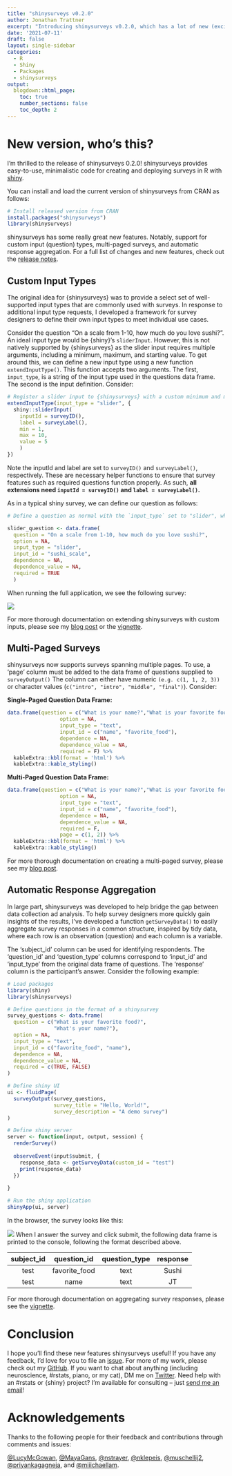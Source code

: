 ```yaml
---
title: "shinysurveys v0.2.0"
author: Jonathan Trattner
excerpt: "Introducing shinysurveys v0.2.0, which has a lot of new (exciting!) features. Notably, support for custom input (question) types, multi-paged surveys, and automatic response aggregation. For a full list of changes and new features, check out the [release  notes](https://shinysurveys.jdtrat.com/news/index.html)."
date: '2021-07-11'
draft: false
layout: single-sidebar
categories: 
  - R
  - Shiny
  - Packages
  - shinysurveys
output:
  blogdown::html_page:
    toc: true
    number_sections: false
    toc_depth: 2
---
```


# New version, who's this? 

I'm thrilled to the release of shinysurveys 0.2.0! shinysurveys provides easy-to-use, minimalistic code for creating and deploying surveys in R with [shiny](https://shiny.rstudio.com/).

You can install and load the current version of shinysurveys from CRAN as follows:

``` r
# Install released version from CRAN
install.packages("shinysurveys")
library(shinysurveys)
```

shinysurveys has some really great new features. Notably, support for custom input (question) types, multi-paged surveys, and automatic response aggregation. For a full list of changes and new features, check out the [release  notes](https://shinysurveys.jdtrat.com/news/index.html).

## Custom Input Types

The original idea for {shinysurveys} was to provide a select set of well-supported input types that are commonly used with surveys. In response to additional input type requests, I developed a framework for survey designers to define their own input types to meet individual use cases. 

Consider the question "On a scale from 1-10, how much do you love sushi?". An ideal input type would be {shiny}'s `sliderInput`. However, this is not natively supported by {shinysurveys} as the slider input requires multiple arguments, including a minimum, maximum, and starting value. To get around this, we can define a new input type using a new function `extendInputType()`. This function accepts two arguments. The first, `input_type`, is a string of the input type used in the questions data frame. The second is the input definition. Consider:

```r

# Register a slider input to {shinysurveys} with a custom minimum and maximum value.
extendInputType(input_type = "slider", {
  shiny::sliderInput(
    inputId = surveyID(),
    label = surveyLabel(),
    min = 1,
    max = 10,
    value = 5
    ) 
})

```

Note the inputId and label are set to `surveyID()` and `surveyLabel()`, respectively. These are necessary helper functions to ensure that survey features such as required questions function properly. As such, **all extensions need `inputId = surveyID()` and `label = surveyLabel()`.**

As in a typical shiny survey, we can define our question as follows:

```r
# Define a question as normal with the `input_type` set to "slider", which is not natively supported by {shinysurveys}.

slider_question <- data.frame(
  question = "On a scale from 1-10, how much do you love sushi?",
  option = NA,
  input_type = "slider",
  input_id = "sushi_scale",
  dependence = NA,
  dependence_value = NA,
  required = TRUE
  )
```

When running the full application, we see the following survey:

![](images/custom-slider-input.png)

For more thorough documentation on extending shinysurveys with custom inputs, please see my [blog post](https://www.jdtrat.com/blog/extending-shinysurveys/) or the [vignette](https://shinysurveys.jdtrat.com/articles/custom-input-extensions.html).

## Multi-Paged Surveys

shinysurveys now supports surveys spanning multiple pages. To use, a 'page' column must be added to the data frame of questions supplied to `surveyOutput()` The column can either have numeric `(e.g. c(1, 1, 2, 3))` or character values (`c("intro", "intro", "middle", "final")`). Consider:

**Single-Paged Question Data Frame:**

```r

data.frame(question = c("What is your name?","What is your favorite food?"),
                 option = NA,
                 input_type = "text",
                 input_id = c("name", "favorite_food"),
                 dependence = NA,
                 dependence_value = NA,
                 required = F) %>%
  kableExtra::kbl(format = 'html') %>%
  kableExtra::kable_styling()

```

**Multi-Paged Question Data Frame:**

```r
data.frame(question = c("What is your name?","What is your favorite food?"),
                 option = NA,
                 input_type = "text",
                 input_id = c("name", "favorite_food"),
                 dependence = NA,
                 dependence_value = NA,
                 required = F,
                 page = c(1, 2)) %>%
  kableExtra::kbl(format = 'html') %>%
  kableExtra::kable_styling()
```

For more thorough documentation on creating a multi-paged survey, please see my [blog post](https://www.jdtrat.com/blog/multi-paged-shinysurvey/).

## Automatic Response Aggregation

In large part, shinysurveys was developed to help bridge the gap between data collection ad analysis. To help survey designers more quickly gain insights of the results, I've developed a function `getSurveyData()` to easily aggregate survey responses in a common structure, inspired by tidy data, where each row is an observation (question) and each column is a variable.

The ‘subject_id’ column can be used for identifying respondents. The ‘question_id’ and ‘question_type’ columns correspond to ‘input_id’ and ‘input_type’ from the original data frame of questions. The ‘response’ column is the participant’s answer. Consider the following example:

```r

# Load packages
library(shiny)
library(shinysurveys)

# Define questions in the format of a shinysurvey
survey_questions <- data.frame(
  question = c("What is your favorite food?",
               "What's your name?"),
  option = NA,
  input_type = "text",
  input_id = c("favorite_food", "name"),
  dependence = NA,
  dependence_value = NA,
  required = c(TRUE, FALSE)
)

# Define shiny UI
ui <- fluidPage(
  surveyOutput(survey_questions,
               survey_title = "Hello, World!",
               survey_description = "A demo survey")
)

# Define shiny server
server <- function(input, output, session) {
  renderSurvey()
  
  observeEvent(input$submit, {
    response_data <- getSurveyData(custom_id = "test")
    print(response_data)
  })
  
}

# Run the shiny application
shinyApp(ui, server)
```

In the browser, the survey looks like this:

![](images/demo-survey-screenshot.png)
When I answer the survey and click submit, the following data frame is printed to the console, following the format described above.

| subject_id |  question_id  | question_type | response |
|:----------:|:-------------:|:-------------:|:--------:|
| test | favorite_food |     text      |  Sushi   |
| test |     name      |     text      |    JT    |

For more thorough documentation on aggregating survey responses, please see the [vignette](https://shinysurveys.jdtrat.com/articles/get-survey-data.html).


# Conclusion

I hope you'll find these new features shinysurveys useful! If you have any feedback, I'd love for you to file an [issue](https://github.com/jdtrat/shinysurveys/issues). For more of my work, please check out my [GitHub](https://github.com/jdtrat/). If you want to chat about anything (including neuroscience, \#rstats, piano, or my cat), DM me on [Twitter](https://twitter.com/jdtrat). Need help with an \#rstats or {shiny} project? I'm available for consulting
-- just [send me an email](mailto:jdt@jdtrat.com)!

# Acknowledgements

Thanks to the following people for their feedback and contributions through comments and issues:

[\@LucyMcGowan](https://github.com/LucyMcGowan), [\@MayaGans](https://github.com/MayaGans), [\@nstrayer](https://github.com/nstrayer), [\@nklepeis](https://github.com/nklepeis), [\@muschellij2](https://github.com/muschellij2), [\@priyankagagneja](https://github.com/priyankagagneja), and [\@miiichaellam](https://github.com/miiichaellam).
